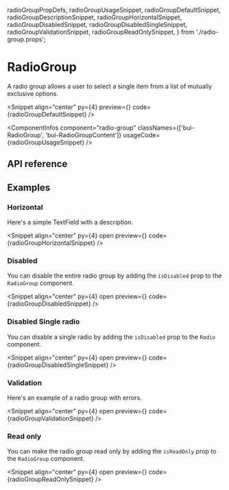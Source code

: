   radioGroupPropDefs,
  radioGroupUsageSnippet,
  radioGroupDefaultSnippet,
  radioGroupDescriptionSnippet,
  radioGroupHorizontalSnippet,
  radioGroupDisabledSnippet,
  radioGroupDisabledSingleSnippet,
  radioGroupValidationSnippet,
  radioGroupReadOnlySnippet,
} from './radio-group.props';

# RadioGroup

A radio group allows a user to select a single item from a list of mutually exclusive options.

<Snippet
  align="center"
  py={4}
  preview={<RadioGroupSnippet story="Default" />}
  code={radioGroupDefaultSnippet}
/>

<ComponentInfos
  component="radio-group"
  classNames={['bui-RadioGroup', 'bui-RadioGroupContent']}
  usageCode={radioGroupUsageSnippet}
/>

## API reference

<PropsTable data={radioGroupPropDefs} />

## Examples

### Horizontal

Here's a simple TextField with a description.

<Snippet
  align="center"
  py={4}
  open
  preview={<RadioGroupSnippet story="Horizontal" />}
  code={radioGroupHorizontalSnippet}
/>

### Disabled

You can disable the entire radio group by adding the `isDisabled` prop to the `RadioGroup` component.

<Snippet
  align="center"
  py={4}
  open
  preview={<RadioGroupSnippet story="Disabled" />}
  code={radioGroupDisabledSnippet}
/>

### Disabled Single radio

You can disable a single radio by adding the `isDisabled` prop to the `Radio` component.

<Snippet
  align="center"
  py={4}
  open
  preview={<RadioGroupSnippet story="DisabledSingle" />}
  code={radioGroupDisabledSingleSnippet}
/>

### Validation

Here's an example of a radio group with errors.

<Snippet
  align="center"
  py={4}
  open
  preview={<RadioGroupSnippet story="Validation" />}
  code={radioGroupValidationSnippet}
/>

### Read only

You can make the radio group read only by adding the `isReadOnly` prop to the `RadioGroup` component.

<Snippet
  align="center"
  py={4}
  open
  preview={<RadioGroupSnippet story="ReadOnly" />}
  code={radioGroupReadOnlySnippet}
/>
